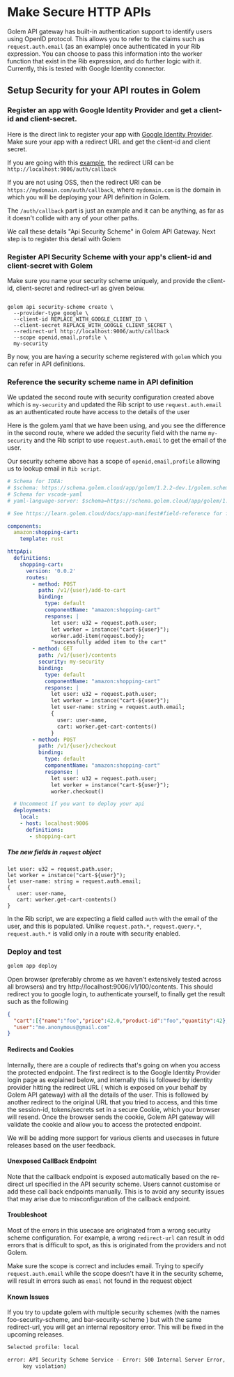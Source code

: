 
# Make Secure HTTP APIs

Golem API gateway has built-in authentication support to identify users using OpenID protocol.
This allows you to refer to the claims such as `request.auth.email` (as an example) once authenticated in your Rib expression.
You can choose to pass this information into the worker function that exist in the Rib expression, and do further logic with it.
Currently, this is tested with Google Identity connector.

## Setup Security for your API routes in Golem

### Register an app with Google Identity Provider and get a client-id and client-secret.

Here is the direct link to register your app with [Google Identity Provider](https://console.cloud.google.com/apis/credentials).
Make sure your app with a redirect URL and get the client-id and client secret.

If you are going with this [example](/invoke/making-custom-apis/create-simple-component), the redirect URI can be
`http://localhost:9006/auth/callback`

If you are not using OSS, then the redirect URI can be `https://mydomain.com/auth/callback`, where `mydomain.com`
is the domain in which you will be deploying your API definition in Golem.

The `/auth/callback` part is just an example and it can be anything, as far as it doesn't collide with any of your other paths.

We call these details "Api Security Scheme" in Golem API Gateway. Next step is to register this detail with Golem

### Register API Security Scheme with your app's client-id and client-secret with Golem

Make sure you name your security scheme uniquely, and provide the client-id, client-secret and redirect-url as given below.

```shell copy

golem api security-scheme create \
  --provider-type google \
  --client-id REPLACE_WITH_GOOGLE_CLIENT_ID \
  --client-secret REPLACE_WITH_GOOGLE_CLIENT_SECRET \
  --redirect-url http://localhost:9006/auth/callback
  --scope openid,email,profile \
  my-security
```

By now, you are having a security scheme registered with `golem` which you can refer in API definitions.

### Reference the security scheme name in API definition

We updated the second route with security configuration created above which is `my-security`
and updated the Rib script to use `request.auth.email` as an authenticated route have access to the details of the user

Here is the golem.yaml that we have been using, and you see the difference in the second route, where we added
the security field with the name `my-security` and the Rib script to use `request.auth.email` to get the email of the user.

Our security scheme above has a scope of `openid,email,profile` allowing us to lookup email in `Rib script`.

```yaml
# Schema for IDEA:
# $schema: https://schema.golem.cloud/app/golem/1.2.2-dev.1/golem.schema.json
# Schema for vscode-yaml
# yaml-language-server: $schema=https://schema.golem.cloud/app/golem/1.2.2-dev.1/golem.schema.json

# See https://learn.golem.cloud/docs/app-manifest#field-reference for field reference

components:
  amazon:shopping-cart:
    template: rust

httpApi:
  definitions:
    shopping-cart:
      version: '0.0.2'
      routes:
        - method: POST
          path: /v1/{user}/add-to-cart
          binding:
            type: default
            componentName: "amazon:shopping-cart"
            response: |
              let user: u32 = request.path.user;
              let worker = instance("cart-${user}");
              worker.add-item(request.body);
              "successfully added item to the cart"
        - method: GET
          path: /v1/{user}/contents
          security: my-security
          binding:
            type: default
            componentName: "amazon:shopping-cart"
            response: |
              let user: u32 = request.path.user;
              let worker = instance("cart-${user}");
              let user-name: string = request.auth.email;
              {
                user: user-name,
                cart: worker.get-cart-contents()
              }
        - method: POST
          path: /v1/{user}/checkout
          binding:
            type: default
            componentName: "amazon:shopping-cart"
            response: |
              let user: u32 = request.path.user;
              let worker = instance("cart-${user}");
              worker.checkout()

  # Uncomment if you want to deploy your api
  deployments:
    local:
    - host: localhost:9006
      definitions:
       - shopping-cart
```

##### The new fields in `request` object

```rib
let user: u32 = request.path.user;
let worker = instance("cart-${user}");
let user-name: string = request.auth.email;
{
   user: user-name,
   cart: worker.get-cart-contents()
}
```

In the Rib script, we are expecting a field called `auth` with the email of the user, and this is populated.
Unlike `request.path.*`, `request.query.*`, `request.auth.*` is valid only in a route with security enabled.

### Deploy and test

```sh
golem app deploy

```

Open browser (preferably chrome as we haven't extensively tested across all browsers) and try http://localhost:9006/v1/100/contents.
This should redirect you to google login, to authenticate yourself, to finally get the result such as the following


```json
{
  "cart":[{"name":"foo","price":42.0,"product-id":"foo","quantity":42},{"name":"foo","price":42.0,"product-id":"foo","quantity":42},{"name":"foo","price":42.0,"product-id":"foo","quantity":42},{"name":"foo","price":42.0,"product-id":"foo","quantity":42}],
  "user":"me.anonymous@gmail.com"
}

```


#### Redirects and Cookies

Internally, there are a couple of redirects that's going on when you access the protected endpoint.
The first redirect is to the Google Identity Provider login page as explained below, and internally this is followed by identity provider hitting the redirect URL (
which is exposed on your behalf by Golem API gateway) with all the details of the user.
This is followed by another redirect to the original URL that you tried to access, and this time the session-id, tokens/secrets set in a secure Cookie, which your
browser will resend. Once the browser sends the cookie, Golem API gateway will validate the cookie and allow you to access the protected endpoint.

We will be adding more support for various clients and usecases in future releases based on the user feedback.

#### Unexposed CallBack Endpoint

Note that the callback endpoint is exposed automatically based on the re-direct url specified in the API security scheme. Users cannot customise or add
these call back endpoints manually. This is to avoid any security issues that may arise due to misconfiguration of the callback endpoint.

#### Troubleshoot

Most of the errors in this usecase are originated from a wrong security scheme configuration. For example, a wrong `redirect-url`
can result in odd errors that is difficult to spot, as this is originated from the providers and not Golem.

Make sure the scope is correct and includes email. Trying to specify `request.auth.email` while the scope doesn't have it in the security scheme,
will result in errors such as `email` not found in the request object

#### Known Issues

If you try to update golem with multiple security schemes (with the names foo-security-scheme, and bar-security-scheme ) but with the same redirect-url,
you will get an internal repository error. This will be fixed in the upcoming releases.

```sh
Selected profile: local

error: API Security Scheme Service - Error: 500 Internal Server Error, InternalError: Internal repository error (unique
     key violation)
```

